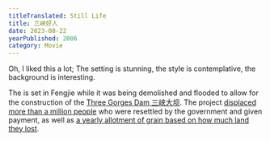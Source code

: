 ```yaml
---
titleTranslated: Still Life
title: 三峡好人
date: 2023-08-22
yearPublished: 2006
category: Movie
---
```



Oh, I liked this a lot; The setting is stunning, the style is contemplative, the background is interesting.

The is set in Fengjie while it was being demolished and flooded to allow for the construction of the [Three Gorges Dam 三峡大坝](https://www.scientificamerican.com/article/chinas-three-gorges-dam-disaster/). The project [displaced more than a million people](https://www.hrw.org/legacy/summaries/s.china952.html) who were resettled by the government and given payment, as well as [a yearly allotment of grain based on how much land they lost](https://www.chinadaily.com.cn/english/doc/2004-07/15/content_348413.htm).

<Grid>
  <YouTube client:only="react" id="G3RXV3dk6mg" title="Still Life, tightrope scene" />
  <Screenshot src="still-life/still life 41m12s.jpg" alt="Long shot of woman standing next to big industrial pipes" />
  <Screenshot src="still-life/Still+Life+(2006)+00:50:46.jpg" alt="Woman looking out at mountain-side village" />
  <Screenshot src="still-life/Still Life (2006) 00:52:56.jpg" alt="Building amidst demolition" />
  <Screenshot src="still-life/Still Life (2006) 01:38:25.jpg" alt="Couple in half-demolished building" />
  <Screenshot src="still-life/Still Life (2006) 01:31:29.jpg" alt="Woman hanging laundry outside of her hut overlooking the river" />
</Grid>
